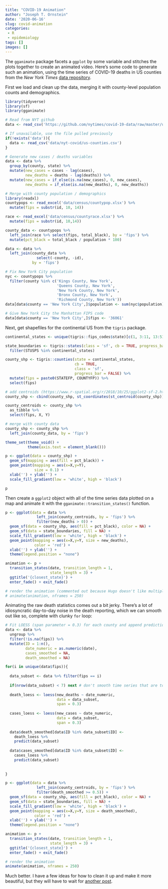 ```yaml
---
title: "COVID-19 Animation"
author: "Joseph T. Ornstein"
date: '2020-06-16'
slug: covid-animation
categories: 
 - R
 - epidemiology
tags: []
images: []
---
```


The `gganimate` package facets a `ggplot` by some variable and stitches the plots together to create an animated video. Here's some code to generate such an animation, using the time series of COVID-19 deaths in US counties from the *New York Times* [data repository](https://github.com/nytimes/covid-19-data).

First we load and clean up the data, merging it with county-level population counts and demographics.

```r

library(tidyverse) 
library(sf)
library(gganimate)

# Read from NYT github
data <- read_csv('https://github.com/nytimes/covid-19-data/raw/master/us-counties.csv')

# If unavailable, use the file pulled previously
if(!exists('data')){
  data <- read_csv('data/nyt-covid/us-counties.csv')
}

# Generate new cases / deaths variables
data <- data %>% 
  group_by(county, state) %>%
  mutate(new_cases = cases - lag(cases),
         new_deaths = deaths - lag(deaths)) %>% 
  mutate(new_cases = if_else(is.na(new_cases), 0, new_cases),
         new_deaths = if_else(is.na(new_deaths), 0, new_deaths))

# Merge with county population / demographics
library(readxl)
countypops <- read_excel('data/census/countypop.xlsx') %>% 
  mutate(fips = substr(id, 10, 14))

race <- read_excel('data/census/countyrace.xlsx') %>% 
  mutate(fips = substr(id, 10,14))

county_data <- countypops %>% 
  left_join(race %>% select(fips, total_black), by = 'fips') %>% 
  mutate(pct_black = total_black / population * 100)

data <- data %>% 
  left_join(county_data %>% 
              select(-county, -id), 
            by = 'fips') 

# Fix New York City population
nyc <- countypops %>% 
  filter(county %in% c('Kings County, New York',
                       'Queens County, New York',
                       'New York County, New York',
                       'Bronx County, New York',
                       'Richmond County, New York'))
data[data$county == 'New York City',]$population <- sum(nyc$population)

# Give New York City the Manhattan FIPS code
data[data$county == 'New York City',]$fips <- '36061'
```

Next, get shapefiles for the continental US from the `tigris` package.

```r

continental_states <- unique(tigris::fips_codes$state)[c(1, 3:11, 13:51)]

state_boundaries <- tigris::states(class = 'sf', cb = TRUE, progress_bar = FALSE) %>%
  filter(STUSPS %in% continental_states)

county_shp <- tigris::counties(state = continental_states,
                               cb = TRUE,
                               class = 'sf',
                               progress_bar = FALSE) %>% 
  mutate(fips = paste0(STATEFP, COUNTYFP)) %>% 
  select(fips)

# add centroids (https://www.r-spatial.org/r/2018/10/25/ggplot2-sf-2.html)
county_shp <- cbind(county_shp, st_coordinates(st_centroid(county_shp))) 

county_centroids <- county_shp %>% 
  as_tibble %>% 
  select(fips, X, Y)

# merge with county data
county_shp <- county_shp %>% 
  left_join(county_data, by = 'fips')

theme_set(theme_void() +
          theme(axis.text = element_blank()))

p <- ggplot(data = county_shp) +
  geom_sf(mapping = aes(fill = pct_black)) +
  geom_point(mapping = aes(x=X,y=Y), 
             size = 0.1) +
  xlab('') + ylab('') +
  scale_fill_gradient(low = 'white', high = 'black')

p
```

Then create a `ggplot2` object with all of the time series data plotted on a map and animate it with the `gganimate::transition_states()` function.

```r

p <- ggplot(data = data %>%
              left_join(county_centroids, by = 'fips') %>%
              filter(new_deaths > 0)) +
  geom_sf(data = county_shp, aes(fill = pct_black), color = NA) +
  geom_sf(data = state_boundaries, fill = NA) +
  scale_fill_gradient(low = 'white', high = 'black') +
  geom_point(mapping = aes(x=X,y=Y, size = new_deaths),
             color = 'red') +
  xlab('') + ylab('') +
  theme(legend.position = "none")

animation <- p + 
  transition_states(date, transition_length = 1,
                    state_length = 3) +
  ggtitle('{closest_state}') +
  enter_fade() + exit_fade()

# render the animation (commented out because Hugo doesn't like multiple gifs per page)
# animate(animation, nframes = 250) 

```

Animating the raw death statistics comes out a bit jerky. There's a lot of idiosyncratic day-to-day noise in the death reporting, which we can smooth out like so, complete with clunky `for` loop:


```r

# Fit LOESS (span parameter = 0.3) for each county and append predictions
data <- data %>% 
  ungroup %>% 
  filter(!is.na(fips)) %>% 
  mutate(ID = 1:n(),
         date_numeric = as.numeric(date),
         cases_smoothed = NA,
         death_smoothed = NA)

for(i in unique(data$fips)){
  
  data_subset <- data %>% filter(fips == i)
  
  if(nrow(data_subset) < 7) next # don't smooth time series that are too short
  
  death_loess <- loess(new_deaths ~ date_numeric, 
                       data = data_subset,
                       span = 0.3)
  
  cases_loess <- loess(new_cases ~ date_numeric,
                       data = data_subset,
                       span = 0.3)
  
  data$death_smoothed[data$ID %in% data_subset$ID] <- 
    death_loess %>% 
    predict(data_subset)
  
  data$cases_smoothed[data$ID %in% data_subset$ID] <- 
    cases_loess %>% 
    predict(data_subset)
  
  
}

p <- ggplot(data = data %>%
              left_join(county_centroids, by = 'fips') %>%
              filter(death_smoothed >= 0.5)) +
  geom_sf(data = county_shp, aes(fill = pct_black), color = NA) +
  geom_sf(data = state_boundaries, fill = NA) +
  scale_fill_gradient(low = 'white', high = 'black') +
  geom_point(mapping = aes(x=X,y=Y, size = death_smoothed),
             color = 'red') +
  xlab('') + ylab('') +
  theme(legend.position = "none")

animation <- p + 
  transition_states(date, transition_length = 1,
                    state_length = 3) +
  ggtitle('{closest_state}') +
  enter_fade() + exit_fade()

# render the animation
animate(animation, nframes = 250) 


```

Much better. I have a few ideas for how to clean it up and make it more beautiful, but they will have to wait for [another post](https://joeornstein.github.io/covid-animation-2).
